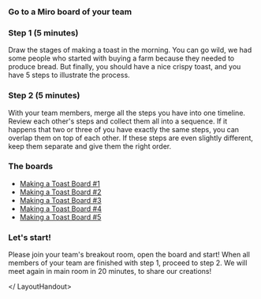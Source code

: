 
<LayoutHandout title="Making a Toast">

### Go to a Miro board of your team

### Step 1 (5 minutes)

Draw the stages of making a toast in the morning. You can go wild, we had some people who started with buying a farm because they needed to produce bread. But finally, you should have a nice crispy toast, and you have 5 steps to illustrate the process.

### Step 2 (5 minutes)

With your team members, merge all the steps you have into one timeline. Review each other's steps and collect them all into a sequence. If it happens that two or three of you have exactly the same steps, you can overlap them on top of each other. If these steps are even slightly different, keep them separate and give them the right order.

### The boards

- [Making a Toast Board #1](https://miro.com/app/board/uXjVOf06nUU=/?invite_link_id=339494056316)
- [Making a Toast Board #2](https://miro.com/app/board/uXjVOf06nSQ=/?invite_link_id=818024285832)
- [Making a Toast Board #3](https://miro.com/app/board/uXjVOf06neE=/?invite_link_id=678181567330)
- [Making a Toast Board #4](https://miro.com/app/board/uXjVOf06nao=/?invite_link_id=760793008608)
- [Making a Toast Board #5](https://miro.com/app/board/uXjVOdo38j8=/?invite_link_id=162417983514)

### Let's start!

Please join your team's breakout room, open the board and start! When all members of your team are finished with step 1, proceed to step 2. We will meet again in main room in 20 minutes, to share our creations!

</ LayoutHandout>

